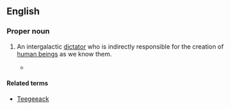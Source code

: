 ==English==

===Proper noun===
{{wikipedia}}
{{infl|en|proper noun}}

# {{Scientology}} An intergalactic [[dictator]] who is indirectly responsible for the creation of [[human being]]s as we know them.
#*{{quote-book|year=2007|author=Una McGovern|title=Chambers Dictionary of the Unexplained|isbn=0550102159|publisher=Chambers|page=607
|passage=At the heart of Scientology's belief system is the story of Xenu who, 76 million years ago, imprisoned the billions of people of the 75 planets of the Galactic Federation in volcanoes on Earth and dropped H-bombs on them. This traumatic event separated the thetans from their bodies. These deeply troubled thetans attach themselves in their millions to humans today; and are responsible for illness, perversion and many of the other problems of the human race. Advanced levels of auditing can help Scientologists to rid themselves of these 'body thetans'.

Scientologists are not allowed to learn this story till they reach an advanced level of training, the word has therefore become a [[shibboleth]] and those who are willing to say or write Xenu publicly demonstrate that they are not [[Scientologist]]s.)}}

====Related terms====
*[[Teegeeack]]
